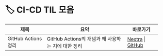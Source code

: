 # 🏷️ CI-CD TIL 모음

| 제목 | 요약 | 바로가기 |
|------|------|----------|
| GitHub Actions 정리 | GitHub Actions의 개념과 왜 사용하는 지에 대한 정리 | [Nextra](/til/til-2025/til-07/04-GitHubActions) \| [GitHub](https://github.com/MinHyeok-lee1/TIL/blob/main/2025/07/04-GitHubActions.md) |
